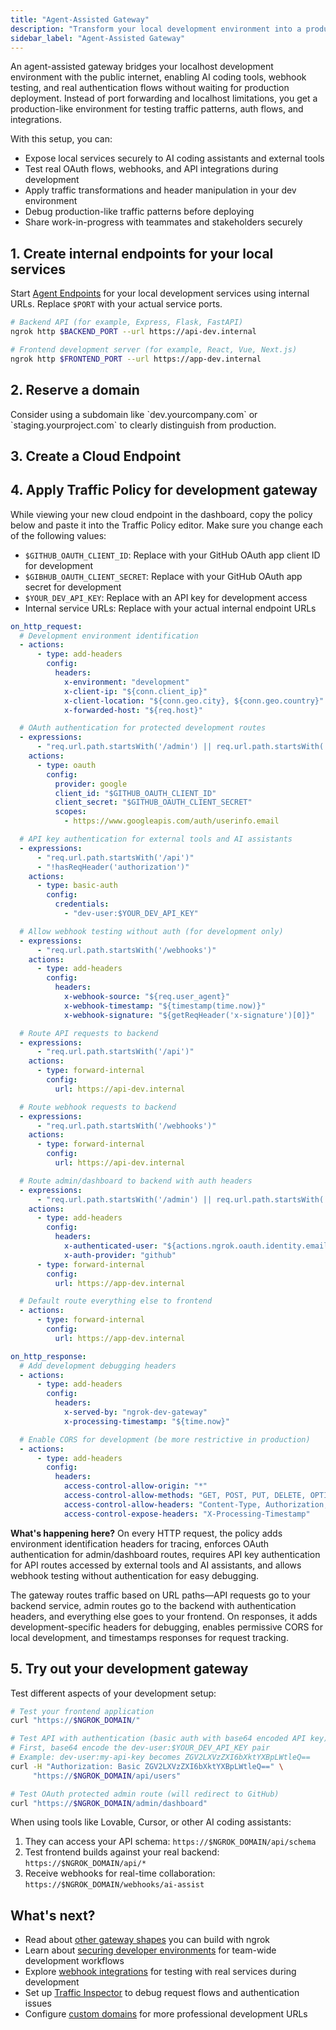 ```yaml
---
title: "Agent-Assisted Gateway"
description: "Transform your local development environment into a production-ready testbed with real authentication, traffic transformation, and public accessibility for AI-assisted development."
sidebar_label: "Agent-Assisted Gateway"
---
```



An agent-assisted gateway bridges your localhost development environment with the public internet, enabling AI coding tools, webhook testing, and real authentication flows without waiting for production deployment.
Instead of port forwarding and localhost limitations, you get a production-like environment for testing traffic patterns, auth flows, and integrations.

With this setup, you can:

- Expose local services securely to AI coding assistants and external tools
- Test real OAuth flows, webhooks, and API integrations during development
- Apply traffic transformations and header manipulation in your dev environment
- Debug production-like traffic patterns before deploying
- Share work-in-progress with teammates and stakeholders securely

## 1. Create internal endpoints for your local services

Start [Agent Endpoints](/universal-gateway/agent-endpoints/) for your local development services using internal URLs. Replace `$PORT` with your actual service ports.

```bash
# Backend API (for example, Express, Flask, FastAPI)
ngrok http $BACKEND_PORT --url https://api-dev.internal

# Frontend development server (for example, React, Vue, Next.js)
ngrok http $FRONTEND_PORT --url https://app-dev.internal
```

## 2. Reserve a domain

<ReserveDomain />

<Tip>
	Consider using a subdomain like `dev.yourcompany.com` or
	`staging.yourproject.com` to clearly distinguish from production.
</Tip>

## 3. Create a Cloud Endpoint

<CloudEndpoint />

## 4. Apply Traffic Policy for development gateway

While viewing your new cloud endpoint in the dashboard, copy the policy below and paste it into the Traffic Policy editor.
Make sure you change each of the following values:

- `$GITHUB_OAUTH_CLIENT_ID`: Replace with your GitHub OAuth app client ID for development
- `$GIBHUB_OAUTH_CLIENT_SECRET`: Replace with your GitHub OAuth app secret for development
- `$YOUR_DEV_API_KEY`: Replace with an API key for development access
- Internal service URLs: Replace with your actual internal endpoint URLs

```yaml
on_http_request:
  # Development environment identification
  - actions:
      - type: add-headers
        config:
          headers:
            x-environment: "development"
            x-client-ip: "${conn.client_ip}"
            x-client-location: "${conn.geo.city}, ${conn.geo.country}"
            x-forwarded-host: "${req.host}"

  # OAuth authentication for protected development routes
  - expressions:
      - "req.url.path.startsWith('/admin') || req.url.path.startsWith('/dashboard')"
    actions:
      - type: oauth
        config:
          provider: google
          client_id: "$GITHUB_OAUTH_CLIENT_ID"
          client_secret: "$GITHUB_OAUTH_CLIENT_SECRET"
          scopes:
            - https://www.googleapis.com/auth/userinfo.email

  # API key authentication for external tools and AI assistants
  - expressions:
      - "req.url.path.startsWith('/api')"
      - "!hasReqHeader('authorization')"
    actions:
      - type: basic-auth
        config:
          credentials:
            - "dev-user:$YOUR_DEV_API_KEY"

  # Allow webhook testing without auth (for development only)
  - expressions:
      - "req.url.path.startsWith('/webhooks')"
    actions:
      - type: add-headers
        config:
          headers:
            x-webhook-source: "${req.user_agent}"
            x-webhook-timestamp: "${timestamp(time.now)}"
            x-webhook-signature: "${getReqHeader('x-signature')[0]}"

  # Route API requests to backend
  - expressions:
      - "req.url.path.startsWith('/api')"
    actions:
      - type: forward-internal
        config:
          url: https://api-dev.internal

  # Route webhook requests to backend
  - expressions:
      - "req.url.path.startsWith('/webhooks')"
    actions:
      - type: forward-internal
        config:
          url: https://api-dev.internal

  # Route admin/dashboard to backend with auth headers
  - expressions:
      - "req.url.path.startsWith('/admin') || req.url.path.startsWith('/dashboard')"
    actions:
      - type: add-headers
        config:
          headers:
            x-authenticated-user: "${actions.ngrok.oauth.identity.email}"
            x-auth-provider: "github"
      - type: forward-internal
        config:
          url: https://app-dev.internal

  # Default route everything else to frontend
  - actions:
      - type: forward-internal
        config:
          url: https://app-dev.internal

on_http_response:
  # Add development debugging headers
  - actions:
      - type: add-headers
        config:
          headers:
            x-served-by: "ngrok-dev-gateway"
            x-processing-timestamp: "${time.now}"

  # Enable CORS for development (be more restrictive in production)
  - actions:
      - type: add-headers
        config:
          headers:
            access-control-allow-origin: "*"
            access-control-allow-methods: "GET, POST, PUT, DELETE, OPTIONS, PATCH"
            access-control-allow-headers: "Content-Type, Authorization, X-API-Key"
            access-control-expose-headers: "X-Processing-Timestamp"
```

**What's happening here?**
On every HTTP request, the policy adds environment identification headers for tracing, enforces OAuth authentication for admin/dashboard routes, requires API key authentication for API routes accessed by external tools and AI assistants, and allows webhook testing without authentication for easy debugging.

The gateway routes traffic based on URL paths—API requests go to your backend service, admin routes go to the backend with authentication headers, and everything else goes to your frontend.
On responses, it adds development-specific headers for debugging, enables permissive CORS for local development, and timestamps responses for request tracking.

## 5. Try out your development gateway

<TryOut />

Test different aspects of your development setup:

```bash
# Test your frontend application
curl "https://$NGROK_DOMAIN/"

# Test API with authentication (basic auth with base64 encoded API key)
# First, base64 encode the dev-user:$YOUR_DEV_API_KEY pair
# Example: dev-user:my-api-key becomes ZGV2LXVzZXI6bXktYXBpLWtleQ==
curl -H "Authorization: Basic ZGV2LXVzZXI6bXktYXBpLWtleQ==" \
     "https://$NGROK_DOMAIN/api/users"

# Test OAuth protected admin route (will redirect to GitHub)
curl "https://$NGROK_DOMAIN/admin/dashboard"
```

When using tools like Lovable, Cursor, or other AI coding assistants:

1. They can access your API schema: `https://$NGROK_DOMAIN/api/schema`
2. Test frontend builds against your real backend: `https://$NGROK_DOMAIN/api/*`
3. Receive webhooks for real-time collaboration: `https://$NGROK_DOMAIN/webhooks/ai-assist`

## What's next?

- Read about [other gateway shapes](https://ngrok.com/blog-post/api-gateway-shapes-patterns-2025) you can build with ngrok
- Learn about [securing developer environments](/universal-gateway/examples/secure-developer-environments) for team-wide development workflows
- Explore [webhook integrations](/integrations) for testing with real services during development
- Set up [Traffic Inspector](https://dashboard.ngrok.com/traffic-inspector) to debug request flows and authentication issues
- Configure [custom domains](/universal-gateway/custom-domains) for more professional development URLs
